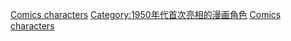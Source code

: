{{cat topic in year| topic=首次亮相的漫畫角色| year=1950}}

[[Category:1950年漫畫|Comics characters]]
[[Category:1950年代首次亮相的漫画角色|Category:1950年代首次亮相的漫画角色]]
[[Category:1950年面世的虛構角色|Comics characters]]